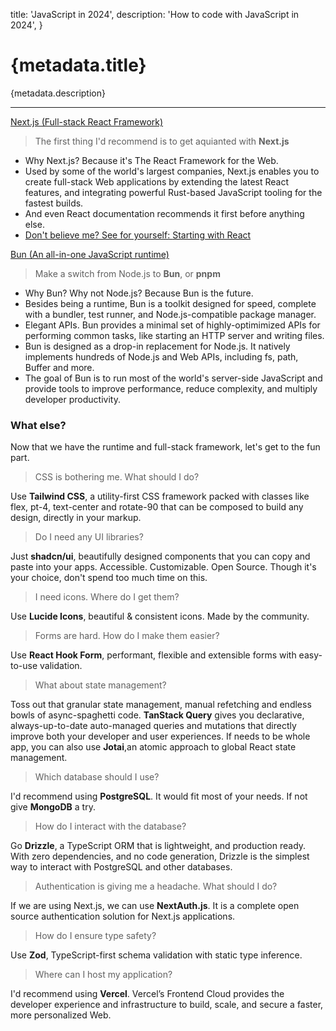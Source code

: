 
  title: 'JavaScript in 2024',
  description: 'How to code with JavaScript in 2024',
}

# {metadata.title}

{metadata.description}

---

[<p className="flex gap-1 text-xl font-semibold">Next.js (Full-stack React Framework)<ArrowUpRight className="mt-0.5 h-4 w-4 text-blue-600" /></p>](https://nextjs.org/)

> The first thing I'd recommend is to get aquianted with **Next.js**

- Why Next.js? Because it's The React Framework for the Web.
- Used by some of the world's largest companies, Next.js enables you to create full-stack Web applications by extending the latest React features, and integrating powerful Rust-based JavaScript tooling for the fastest builds.
- And even React documentation recommends it first before anything else.
- [<span className="flex gap-1">Don't believe me? See for yourself: <span className='font-medium'>Starting with React</span><ArrowUpRight className="mt-0.5 h-4 w-4 text-blue-600" /></span>](https://react.dev/learn/start-a-new-react-project)

[<p className="flex gap-1 text-xl font-semibold">Bun (An all-in-one JavaScript runtime)<ArrowUpRight className="mt-0.5 h-4 w-4 text-blue-600" /></p>](https://bun.sh/)

> Make a switch from Node.js to **Bun**, or **pnpm**

- Why Bun? Why not Node.js? Because Bun is the future.
- Besides being a runtime, Bun is a toolkit designed for speed, complete with a bundler, test runner, and Node.js-compatible package manager.
- Elegant APIs. Bun provides a minimal set of highly-optimimized APIs for performing common tasks, like starting an HTTP server and writing files.
- Bun is designed as a drop-in replacement for Node.js. It natively implements hundreds of Node.js and Web APIs, including fs, path, Buffer and more.
- The goal of Bun is to run most of the world's server-side JavaScript and provide tools to improve performance, reduce complexity, and multiply developer productivity.

### What else?

Now that we have the runtime and full-stack framework, let's get to the fun part.

> CSS is bothering me. What should I do?

Use **Tailwind CSS**, a utility-first CSS framework packed with classes like flex, pt-4, text-center and rotate-90 that can be composed to build any design, directly in your markup.

> Do I need any UI libraries?

Just **shadcn/ui**, beautifully designed components that you can copy and paste into your apps. Accessible. Customizable. Open Source. Though it's your choice, don't spend too much time on this.

> I need icons. Where do I get them?

Use **Lucide Icons**, beautiful & consistent icons. Made by the community.

> Forms are hard. How do I make them easier?

Use **React Hook Form**, performant, flexible and extensible forms with easy-to-use validation.

> What about state management?

Toss out that granular state management, manual refetching and endless bowls of async-spaghetti code. **TanStack Query** gives you declarative, always-up-to-date auto-managed queries and mutations that directly improve both your developer and user experiences. If needs to be whole app, you can also use **Jotai**,an atomic approach to global React state management.

> Which database should I use?

I'd recommend using **PostgreSQL**. It would fit most of your needs. If not give **MongoDB** a try.

> How do I interact with the database?

Go **Drizzle**, a TypeScript ORM that is lightweight, and production ready. With zero dependencies, and no code generation, Drizzle is the simplest way to interact with PostgreSQL and other databases.

> Authentication is giving me a headache. What should I do?

If we are using Next.js, we can use **NextAuth.js**. It is a complete open source authentication solution for Next.js applications.

> How do I ensure type safety?

Use **Zod**, TypeScript-first schema validation with static type inference.

> Where can I host my application?

I'd recommend using **Vercel**. Vercel’s Frontend Cloud provides the developer experience and infrastructure to build, scale, and secure a faster, more personalized Web.
